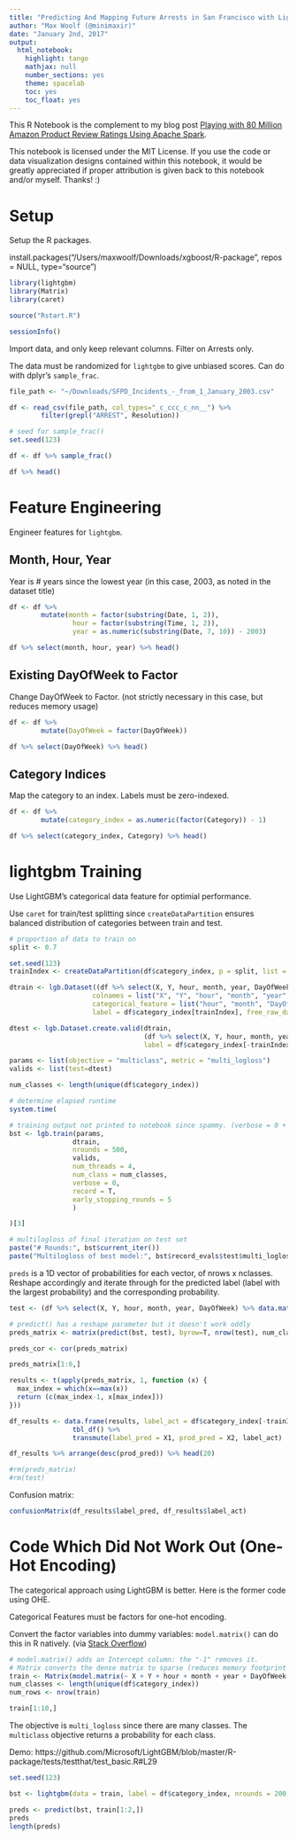 ```yaml
---
title: "Predicting And Mapping Future Arrests in San Francisco with LightGBM and R"
author: "Max Woolf (@minimaxir)"
date: "January 2nd, 2017"
output:
  html_notebook:
    highlight: tango
    mathjax: null
    number_sections: yes
    theme: spacelab
    toc: yes
    toc_float: yes
---
```


This R Notebook is the complement to my blog post [Playing with 80 Million Amazon Product Review Ratings Using Apache Spark](http://minimaxir.com/2017/01/amazon-spark/).

This notebook is licensed under the MIT License. If you use the code or data visualization designs contained within this notebook, it would be greatly appreciated if proper attribution is given back to this notebook and/or myself. Thanks! :)

# Setup

Setup the R packages.

install.packages("/Users/maxwoolf/Downloads/xgboost/R-package", repos = NULL, type="source")

```r
library(lightgbm)
library(Matrix)
library(caret)

source("Rstart.R")
```

```r
sessionInfo()
```

Import data, and only keep relevant columns. Filter on Arrests only.

The data must be randomized for `lightgbm` to give unbiased scores. Can do with dplyr's `sample_frac`.

```r
file_path <- "~/Downloads/SFPD_Incidents_-_from_1_January_2003.csv"

df <- read_csv(file_path, col_types="_c_ccc_c_nn__") %>%
        filter(grepl("ARREST", Resolution))
```

```r
# seed for sample_frac()
set.seed(123)

df <- df %>% sample_frac()

df %>% head()
```

# Feature Engineering

Engineer features for `lightgbm`.

## Month, Hour, Year

Year is # years since the lowest year (in this case, 2003, as noted in the dataset title)

```r
df <- df %>%
        mutate(month = factor(substring(Date, 1, 2)),
                hour = factor(substring(Time, 1, 2)),
                year = as.numeric(substring(Date, 7, 10)) - 2003)

df %>% select(month, hour, year) %>% head()
```

## Existing DayOfWeek to Factor

Change DayOfWeek to Factor. (not strictly necessary in this case, but reduces memory usage)

```r
df <- df %>%
        mutate(DayOfWeek = factor(DayOfWeek))

df %>% select(DayOfWeek) %>% head()
```

## Category Indices

Map the category to an index. Labels must be zero-indexed.

```r
df <- df %>%
        mutate(category_index = as.numeric(factor(Category)) - 1)

df %>% select(category_index, Category) %>% head()
```

# lightgbm Training

Use LightGBM's categorical data feature for optimial performance.

Use `caret` for train/test splitting since `createDataPartition` ensures balanced distribution of categories between train and test.

```r
# proportion of data to train on
split <- 0.7

set.seed(123)
trainIndex <- createDataPartition(df$category_index, p = split, list = FALSE, times = 1)

dtrain <- lgb.Dataset((df %>% select(X, Y, hour, month, year, DayOfWeek) %>% data.matrix())[trainIndex,],
                     colnames = list("X", "Y", "hour", "month", "year", "DayOfWeek"),
                     categorical_feature = list("hour", "month", "DayOfWeek"),
                     label = df$category_index[trainIndex], free_raw_data=T)

dtest <- lgb.Dataset.create.valid(dtrain,
                                  (df %>% select(X, Y, hour, month, year, DayOfWeek) %>% data.matrix())[-trainIndex,],
                                  label = df$category_index[-trainIndex])

params <- list(objective = "multiclass", metric = "multi_logloss")
valids <- list(test=dtest)

num_classes <- length(unique(df$category_index))
```

```r
# determine elapsed runtime 
system.time(

# training output not printed to notebook since spammy. (verbose = 0 + record = T)
bst <- lgb.train(params,
                dtrain,
                nrounds = 500,
                valids,
                num_threads = 4,
                num_class = num_classes,
                verbose = 0,
                record = T,
                early_stopping_rounds = 5
                )

)[3]

# multilogloss of final iteration on test set
paste("# Rounds:", bst$current_iter())
paste("Multilogloss of best model:", bst$record_evals$test$multi_logloss$eval %>% unlist() %>% tail(1))
```


`preds` is a 1D vector of probabilities for each vector, of nrows x nclasses. Reshape accordingly and iterate through for the predicted label (label with the largest probability) and the corresponding probability.

```r
test <- (df %>% select(X, Y, hour, month, year, DayOfWeek) %>% data.matrix())[-trainIndex,]

# predict() has a reshape parameter but it doesn't work oddly
preds_matrix <- matrix(predict(bst, test), byrow=T, nrow(test), num_classes)

preds_cor <- cor(preds_matrix)

preds_matrix[1:6,]

results <- t(apply(preds_matrix, 1, function (x) {
  max_index = which(x==max(x))
  return (c(max_index-1, x[max_index]))
}))
```

```r
df_results <- data.frame(results, label_act = df$category_index[-trainIndex]) %>%
                tbl_df() %>%
                transmute(label_pred = X1, prod_pred = X2, label_act)

df_results %>% arrange(desc(prod_pred)) %>% head(20)

#rm(preds_matrix)
#rm(test)
```


Confusion matrix:

```r
confusionMatrix(df_results$label_pred, df_results$label_act)
```

# Code Which Did Not Work Out (One-Hot Encoding)

The categorical approach using LightGBM is better. Here is the former code using OHE.

Categorical Features must be factors for one-hot encoding.


Convert the factor variables into dummy variables: `model.matrix()` can do this in R natively. (via [Stack Overflow](http://stackoverflow.com/a/5048727))


```r
# model.matrix() adds an Intercept column: the "-1" removes it.
# Matrix converts the dense matrix to sparse (reduces memory footprint to 25%).
train <- Matrix(model.matrix(~ X + Y + hour + month + year + DayOfWeek - 1, df))
num_classes <- length(unique(df$category_index))
num_rows <- nrow(train)

train[1:10,]
```

The objective is `multi_logloss` since there are many classes. The `multiclass` objective returns a probability for each class.

Demo: https://github.com/Microsoft/LightGBM/blob/master/R-package/tests/testthat/test_basic.R#L29

```r
set.seed(123)

bst <- lightgbm(data = train, label = df$category_index, nrounds = 200, nthreads=8, objective = "multiclass", metric="multi_logloss", num_class=num_classes, early_stopping_rounds = 3, nfolds=5, verbose = 0)
```

```r
preds <- predict(bst, train[1:2,])
preds
length(preds)
```